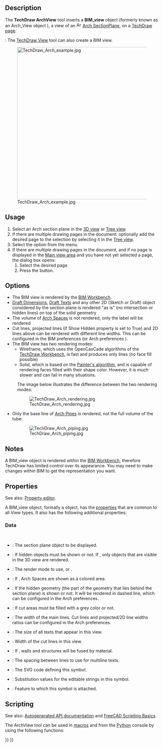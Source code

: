 <languages/>

{{Docnav
|[[TechDraw_DraftView|DraftView]]
|[[TechDraw_SpreadsheetView|SpreadsheetView]]
|[[TechDraw_Workbench|TechDraw]]
|IconL=TechDraw_DraftView.svg
|IconR=TechDraw_SpreadsheetView.svg
|IconC=Workbench_TechDraw.svg
}}

{{GuiCommand
|Name=TechDraw ArchView
|MenuLocation=TechDraw → Views From Other Workbenches → Insert BIM Workbench Object
|Workbenches=[[TechDraw_Workbench|TechDraw]], [[BIM_Workbench|BIM]]
|SeeAlso=[[Arch_SectionPlane|Arch SectionPlane]]
}}

==Description==

The '''TechDraw ArchView''' tool inserts a '''BIM_view''' object (formerly known as an Arch_View object {{VersionNoteMinus|0.21}}), a view of an [[Image:Arch_SectionPlane.svg|16px]] [[Arch_SectionPlane|Arch SectionPlane]], on a [[TechDraw_PageDefault|TechDraw page]].

{{Version|1.0}}: The [[TechDraw_View|TechDraw View]] tool can also create a BIM view.

[[Image:TechDraw Arch example.jpg|500px]]

==Usage==

# Select an Arch section plane in the [[3D_view|3D view]] or [[Tree_view|Tree view]].
# If there are multiple drawing pages in the document: optionally add the desired page to the selection by selecting it in the [[Tree_view|Tree view]].
# Select the {{MenuCommand|TechDraw → Views From Other Workbenches → [[Image:TechDraw_ArchView.svg|16px]] Insert BIM Workbench Object}} option from the menu.
# If there are multiple drawing pages in the document, and if no page is displayed in the [[Main_view_area|Main view area]] and you have not yet selected a page, the {{MenuCommand|Page Chooser}} dialog box opens:
## Select the desired page.
## Press the {{Button|OK}} button.

==Options==

* The BIM view is rendered by the [[BIM_Workbench|BIM Workbench]].
* [[Draft_Snap_Dimensions|Draft Dimensions]], [[Draft_Text|Draft Texts]] and any other 2D (Sketch or Draft) object considered by the section plane is rendered "as is" (no intersection or hidden lines) on top of the solid geometry
* The volume of [[Arch_Space|Arch Spaces]] is not rendered, only the label will be rendered
* Cut lines, projected lines (if Show Hidden property is set to True) and 2D lines above can be rendered with different line widths. This can be configured in the BIM preferences (or Arch preferences {{VersionNoteMinus|0.21}}).
* The BIM view has two rendering modes:
** Wireframe, which uses the OpenCasCade algorithms of the [[TechDraw_Workbench|TechDraw Workbench]], is fast and produces only lines (no face fill possible)
** Solid, which is based on the [https://en.wikipedia.org/wiki/Painter%27s_algorithm Painter's algorithm], and is capable of rendering faces filled with their shape color. However, it is much slower and can fail in many situations.
: The image below illustrates the difference between the two rendering modes:

: [[Image:TechDraw Arch rendering.jpg]]

* Only the base line of [[Arch_Pipe|Arch Pipes]] is rendered, not the full volume of the tube:

: [[Image:TechDraw Arch piping.jpg]]

==Notes==

A BIM_view object is rendered within the [[BIM_Workbench|BIM Workbench]], therefore TechDraw has limited control over its appearance. You may need to make changes within BIM to get the representation you want.

==Properties==

See also: [[Property_editor|Property editor]].

A BIM_view object, formally a {{Incode|TechDraw::DrawViewArch}} object, has the [[TechDraw_View#Properties_Part_View|properties]] that are common to all View types. It also has the following additional properties:

=== Data ===

{{TitleProperty|Arch view}} {{VersionMinus|0.21}}<br>
{{TitleProperty|BIM view}} {{VersionPlus|1.0}}

* {{PropertyData|Source|Link}}: The section plane object to be displayed.
* {{PropertyData|All On|Bool}}: If hidden objects must be shown or not. If {{FALSE}}, only objects that are visible in the 3D view are rendered.
* {{PropertyData|Render Mode|Enumeration}}: The render mode to use, {{Value|Solid}} or {{Value|Wireframe}}.
* {{PropertyData|Fill Spaces|Bool}}: If {{TRUE}}, Arch Spaces are shown as a colored area.
* {{PropertyData|Show Hidden|Bool}}: If the hidden geometry (the part of the geometry that lies behind the section plane) is shown or not. It will be rendered in dashed line, which can be configured in the Arch preferences.
* {{PropertyData|Show Fill|Bool}}: If cut areas must be filled with a grey color or not.
* {{PropertyData|Line Width|Float}}: The width of the main lines. Cut lines and projected/2D line widths ratios can be configured in the Arch preferences.
* {{PropertyData|Font Size|Float}}: The size of all texts that appear in this view.
* {{PropertyData|Cut Line Width|Float}}: Width of the cut lines in this view.
* {{PropertyData|Join Arch|Bool}}: If {{TRUE}}, walls and structures will be fused by material.
* {{PropertyData|Line Spacing|Float}}: The spacing between lines to use for multiline texts. {{Version|1.0}}

{{TitleProperty|Drawing view}}

* {{PropertyData|Symbol|String|Hidden}}: The SVG code defining this symbol.
* {{PropertyData|Editable Texts|StringList}}: Substitution values for the editable strings in this symbol.
* {{PropertyData|Owner|Link}}: Feature to which this symbol is attached. {{Version|1.0}}

==Scripting==

See also: [https://freecad.github.io/SourceDoc/ Autogenerated API documentation] and [[FreeCAD_Scripting_Basics|FreeCAD Scripting Basics]].

The ArchView tool can be used in [[Macros|macros]] and from the [[Python|Python]] console by using the following functions:

{{Code|code=
dv = FreeCAD.ActiveDocument.addObject('TechDraw::DrawViewArch','TestArch')
dv.Source = mySectionPlane
rc = page.addView(dv)
}}


{{Docnav
|[[TechDraw_DraftView|DraftView]]
|[[TechDraw_SpreadsheetView|SpreadsheetView]]
|[[TechDraw_Workbench|TechDraw]]
|IconL=TechDraw_DraftView.svg
|IconR=TechDraw_SpreadsheetView.svg
|IconC=Workbench_TechDraw.svg
}}

{{TechDraw Tools navi{{#translation:}}}}
{{Userdocnavi{{#translation:}}}}